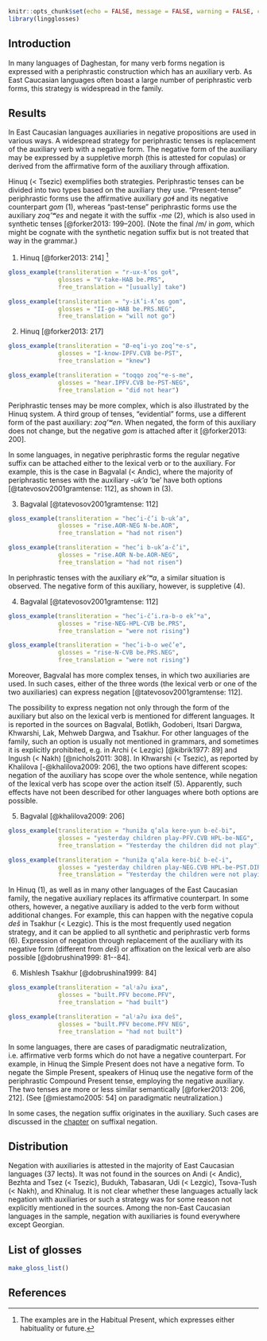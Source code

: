 ```r
knitr::opts_chunk$set(echo = FALSE, message = FALSE, warning = FALSE, comment = '')
library(lingglosses)
```

## Introduction

In many languages of Daghestan, for many verb forms negation is expressed with a periphrastic construction which has an auxiliary verb. As East Caucasian languages often boast a large number of periphrastic verb forms, this strategy is widespread in the family.

## Results

In East Caucasian languages auxiliaries in negative propositions are used in various ways. A widespread strategy for periphrastic tenses is replacement of the auxiliary verb with a negative form. The negative form of the auxiliary may be expressed by a suppletive morph (this is attested for copulas) or derived from the affirmative form of the auxiliary through affixation.

Hinuq (< Tsezic) exemplifies both strategies. Periphrastic tenses can be divided into two types based on the auxiliary they use. “Present-tense” periphrastic forms use the affirmative auxiliary *goɬ* and its negative counterpart *gom* (@hinuq_gom), whereas “past-tense” periphrastic forms use the auxiliary *zoq’ʷes* and negate it with the suffix *-me* (@hinuq_zoqwesme), which is also used in synthetic tenses [@forker2013: 199–200]. (Note the final /m/ in *gom*, which might be cognate with the synthetic negation suffix but is not treated that way in the grammar.)

(@hinuq_gom) Hinuq [@forker2013: 214] [^ft1]
```r
gloss_example(transliteration = "r-ux-ƛ’os goɬ",
              glosses = "V-take-HAB be.PRS",
              free_translation = "[usually] take")
```
```r
gloss_example(transliteration = "y-iƛ’i-ƛ’os gom",
              glosses = "II-go-HAB be.PRS.NEG",
              free_translation = "will not go")
```

[^ft1]: The examples are in the Habitual Present, which expresses either habituality or future.

(@hinuq_zoqwesme) Hinuq [@forker2013: 217]
```r
gloss_example(transliteration = "Ø-eq’i-yo zoq’ʷe-s",
              glosses = "I-know-IPFV.CVB be-PST",
              free_translation = "knew")
```
```r
gloss_example(transliteration = "toqqo zoq’ʷe-s-me",
              glosses = "hear.IPFV.CVB be-PST-NEG",
              free_translation = "did not hear")
```

Periphrastic tenses may be more complex, which is also illustrated by the Hinuq system. A third group of tenses, “evidential” forms, use a different form of the past auxiliary: *zoq’ʷen*. When negated, the form of this auxiliary does not change, but the negative *gom* is attached after it [@forker2013: 200].

In some languages, in negative periphrastic forms the regular negative suffix can be attached either to the lexical verb or to the auxiliary. For example, this is the case in Bagvalal (< Andic), where the majority of periphrastic tenses with the auxiliary *-uk’a* ‘be’ have both options [@tatevosov2001gramtense: 112], as shown in (@bagvalal_buka_lexical).

(@bagvalal_buka_lexical) Bagvalal [@tatevosov2001gramtense: 112]
```r
gloss_example(transliteration = "hec’i-č’i b-uk’a",
              glosses = "rise.AOR-NEG N-be.AOR",
              free_translation = "had not risen")
```
```r
gloss_example(transliteration = "hec’i b-uk’a-č’i",
              glosses = "rise.AOR N-be.AOR-NEG",
              free_translation = "had not risen")
```

In periphrastic tenses with the auxiliary *ek’ʷa*, a similar situation is observed. The negative form of this auxiliary, however, is suppletive (@bagvalal_ekwa_lexical).

(@bagvalal_ekwa_lexical) Bagvalal [@tatevosov2001gramtense: 112]
```r
gloss_example(transliteration = "hec’i-č’i.ra-b-o ek’ʷa",
              glosses = "rise-NEG-HPL-CVB be.PRS",
              free_translation = "were not rising")
```
```r
gloss_example(transliteration = "hec’i-b-o weč’e",
              glosses = "rise-N-CVB be.PRS.NEG",
              free_translation = "were not rising")
```

Moreover, Bagvalal has more complex tenses, in which two auxiliaries are used.
In such cases, either of the three words (the lexical verb or one of the two auxiliaries) can express negation [@tatevosov2001gramtense: 112].

The possibility to express negation not only through the form of the auxiliary but also on the lexical verb is mentioned for different languages. It is reported in the sources on Bagvalal, Botlikh, Godoberi, Itsari Dargwa, Khwarshi, Lak, Mehweb Dargwa, and Tsakhur. For other languages of the family, such an option is usually not mentioned in grammars, and sometimes it is explicitly prohibited, e.g. in Archi (< Lezgic) [@kibrik1977: 89] and Ingush (< Nakh) [@nichols2011: 308]. In Khwarshi (< Tsezic), as reported by Khalilova [-@khalilova2009: 206], the two options have different scopes: negation of the auxiliary has scope over the whole sentence, while negation of the lexical verb has scope over the action itself (@khwarshi_scope). Apparently, such effects have not been described for other languages where both options are possible.

(@khwarshi_scope) Bagvalal [@khalilova2009: 206]
```r
gloss_example(transliteration = "huniža q’ala kere-yun b-eč-bi",
              glosses = "yesterday children play-PFV.CVB HPL-be-NEG",
              free_translation = "Yesterday the children did not play")
```
```r
gloss_example(transliteration = "huniža q’ala kere-bič b-eč-i",
              glosses = "yesterday children play-NEG.CVB HPL-be-PST.DIR",
              free_translation = "Yesterday the children were not playing [they were in the state of not playing]")
```

In Hinuq (@hinuq_gom), as well as in many other languages of the East Caucasian family, the negative auxiliary replaces its affirmative counterpart. In some others, however, a negative auxiliary is added to the verb form without additional changes. For example, this can happen with the negative copula *deš* in Tsakhur (< Lezgic). This is the most frequently used negation strategy, and it can be applied to all synthetic and periphrastic verb forms (@tsakhur). Expression of negation through replacement of the auxiliary with its negative form (different from *deš*) or affixation on the lexical verb are also possible [@dobrushina1999: 81--84].

(@tsakhur) Mishlesh Tsakhur [@dobrushina1999: 84]
```r
gloss_example(transliteration = "alʲaʔu ɨxa",
              glosses = "built.PFV become.PFV",
              free_translation = "had built")
```
```r
gloss_example(transliteration = "alʲaʔu ɨxa deš",
              glosses = "built.PFV become.PFV NEG",
              free_translation = "had not built")
```

In some languages, there are cases of paradigmatic neutralization, i.e. affirmative verb forms which do not have a negative counterpart. For example, in Hinuq the Simple Present does not have a negative form. To negate the Simple Present, speakers of Hinuq use the negative form of the periphrastic Compound Present tense, employing the negative auxiliary. The two tenses are more or less similar semantically [@forker2013: 206, 212]. (See [@miestamo2005: 54] on paradigmatic neutralization.)

In some cases, the negation suffix originates in the auxiliary. Such cases are discussed in the [chapter](066_verbal_negation_suffixes.html) on suffixal negation.

## Distribution

Negation with auxiliaries is attested in the majority of East Caucasian languages (37 lects). It was not found in the sources on Andi (< Andic), Bezhta and Tsez (< Tsezic), Budukh, Tabasaran, Udi (< Lezgic), Tsova-Tush (< Nakh), and Khinalug. It is not clear whether these languages actually lack negation with auxiliaries or such a strategy was for some reason not explicitly mentioned in the sources. Among the non-East Caucasian languages in the sample, negation with auxiliaries is found everywhere except Georgian.

## List of glosses {-}

```r
make_gloss_list()
```

## References {-}
